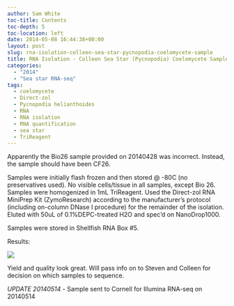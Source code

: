 ```yaml
---
author: Sam White
toc-title: Contents
toc-depth: 5
toc-location: left
date: 2014-05-08 16:44:38+00:00
layout: post
slug: rna-isolation-colleen-sea-star-pycnopodia-coelomycete-sample
title: RNA Isolation - Colleen Sea Star (Pycnopodia) Coelomycete Sample
categories:
  - "2014"
  - "Sea star RNA-seq"
tags:
  - coelomycete
  - Direct-zol
  - Pycnopodia helianthoides
  - RNA
  - RNA isolation
  - RNA quantification
  - sea star
  - TriReagent
---
```


Apparently the Bio26 sample provided on 20140428 was incorrect. Instead, the sample should have been CF26.

Samples were initially flash frozen and then stored @ -80C (no preservatives used). No visible cells/tissue in all samples, except Bio 26. Samples were homogenized in 1mL TriReagent. Used the Direct-zol RNA MiniPrep Kit (ZymoResearch) according to the manufacturer's protocol (including on-column DNase I procedure) for the remainder of the isolation. Eluted with 50uL of 0.1%DEPC-treated H2O and spec'd on NanoDrop1000.

Samples were stored in Shellfish RNA Box #5.

Results:

![](https://eagle.fish.washington.edu/Arabidopsis/20140508%20-%20RNA%20DNased%20Sea%20star%20CF26%20ODs.JPG)

Yield and quality look great. Will pass info on to Steven and Colleen for decision on which samples to sequence.

_UPDATE 20140514_ - Sample sent to Cornell for Illumina RNA-seq on 20140514
